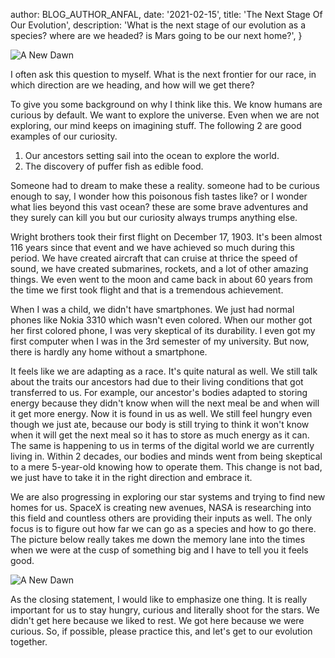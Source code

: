
  author: BLOG_AUTHOR_ANFAL,
  date: '2021-02-15',
  title: 'The Next Stage Of Our Evolution',
  description: 'What is the next stage of our evolution as a species? where are we headed? is Mars going to be our next home?',
}


<Image
  loader={cloudflareLoader}
  src='blog/2021-02-15-the-next-stage-of-our-evolution/a-new-dawn.jpg'
  width={1000}
  height={1000}
  alt="A New Dawn"
/>

I often ask this question to myself. What is the next frontier for our race, in which direction are we heading, and how will we get there?

To give you some background on why I think like this. We know humans are curious by default. We want to explore the universe.
Even when we are not exploring, our mind keeps on imagining stuff. The following 2 are good examples of our curiosity.

1. Our ancestors setting sail into the ocean to explore the world.
2. The discovery of puffer fish as edible food.

Someone had to dream to make these a reality. someone had to be curious enough to say, I wonder how this poisonous fish tastes like?
or I wonder what lies beyond this vast ocean? these are some brave adventures and they surely can kill you but our curiosity always trumps anything else.

Wright brothers took their first flight on December 17, 1903. It's been almost 116 years since that event and we have achieved so much during this period.
We have created aircraft that can cruise at thrice the speed of sound, we have created submarines, rockets, and a lot of other amazing things.
We even went to the moon and came back in about 60 years from the time we first took flight and that is a tremendous achievement.

When I was a child, we didn't have smartphones. We just had normal phones like Nokia 3310 which wasn't even colored.
When our mother got her first colored phone, I was very skeptical of its durability. I even got my first computer when I was in the 3rd semester of my university.
But now, there is hardly any home without a smartphone.

It feels like we are adapting as a race. It's quite natural as well. We still talk about the traits our ancestors had due to their living conditions that got transferred to us.
For example, our ancestor's bodies adapted to storing energy because they didn't know when will the next meal be and when will it get more energy.
Now it is found in us as well. We still feel hungry even though we just ate,
because our body is still trying to think it won't know when it will get the next meal so it has to store as much energy as it can.
The same is happening to us in terms of the digital world we are currently living in. Within 2 decades,
our bodies and minds went from being skeptical to a mere 5-year-old knowing how to operate them. This change is not bad,
we just have to take it in the right direction and embrace it.

We are also progressing in exploring our star systems and trying to find new homes for us. SpaceX is creating new avenues,
NASA is researching into this field and countless others are providing their inputs as well.
The only focus is to figure out how far we can go as a species and how to go there.
The picture below really takes me down the memory lane into the times when we were at the cusp of something big and I have to tell you it feels good.

<Image
  loader={cloudflareLoader}
  src='blog/2021-02-15-the-next-stage-of-our-evolution/starships.jpg'
  width={1000}
  height={1000}
  alt="A New Dawn"
/>

As the closing statement, I would like to emphasize one thing. It is really important for us to stay hungry, curious and literally shoot for the stars.
We didn't get here because we liked to rest. We got here because we were curious. So, if possible, please practice this, and let's get to our evolution together.
